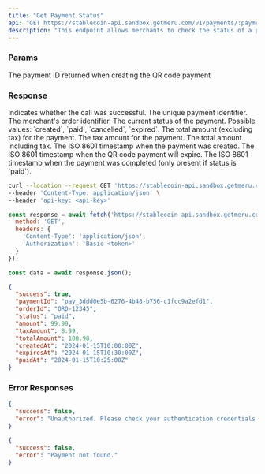 ```yaml
---
title: "Get Payment Status"
api: "GET https://stablecoin-api.sandbox.getmeru.com/v1/payments/:payment-id"
description: "This endpoint allows merchants to check the status of a payment using the payment ID"
---
```


### Params

<ParamField path="payment-id" type="string" required>
  The payment ID returned when creating the QR code payment
</ParamField>

### Response

<ResponseField name="success" type="boolean">
  Indicates whether the call was successful.
</ResponseField>

<ResponseField name="paymentId" type="string">
  The unique payment identifier.
</ResponseField>

<ResponseField name="orderId" type="string">
  The merchant's order identifier.
</ResponseField>

<ResponseField name="status" type="string">
  The current status of the payment. Possible values: `created`, `paid`, `cancelled`, `expired`.
</ResponseField>

<ResponseField name="amount" type="number">
  The total amount (excluding tax) for the payment.
</ResponseField>

<ResponseField name="taxAmount" type="number">
  The tax amount for the payment.
</ResponseField>

<ResponseField name="totalAmount" type="number">
  The total amount including tax.
</ResponseField>

<ResponseField name="createdAt" type="string">
  The ISO 8601 timestamp when the payment was created.
</ResponseField>

<ResponseField name="expiresAt" type="string">
  The ISO 8601 timestamp when the QR code payment will expire.
</ResponseField>

<ResponseField name="paidAt" type="string">
  The ISO 8601 timestamp when the payment was completed (only present if status is `paid`).
</ResponseField>

<RequestExample>

```bash cURL
curl --location --request GET 'https://stablecoin-api.sandbox.getmeru.com/v1/payments/pay_3ddd0e5b-6276-4b48-b756-c1fcc9a2efd1' \
--header 'Content-Type: application/json' \
--header 'api-key: <api-key>'
```

```js Javascript
const response = await fetch('https://stablecoin-api.sandbox.getmeru.com/v1/payments/pay_3ddd0e5b-6276-4b48-b756-c1fcc9a2efd1', {
  method: 'GET',
  headers: {
    'Content-Type': 'application/json',
    'Authorization': 'Basic <token>'
  }
});

const data = await response.json();
```

</RequestExample>

<ResponseExample>

```json 200
{
  "success": true,
  "paymentId": "pay_3ddd0e5b-6276-4b48-b756-c1fcc9a2efd1",
  "orderId": "ORD-12345",
  "status": "paid",
  "amount": 99.99,
  "taxAmount": 8.99,
  "totalAmount": 108.98,
  "createdAt": "2024-01-15T10:00:00Z",
  "expiresAt": "2024-01-15T10:30:00Z",
  "paidAt": "2024-01-15T10:25:00Z"
}
```

</ResponseExample>

### Error Responses

<ResponseExample>

```json 401
{
  "success": false,
  "error": "Unauthorized. Please check your authentication credentials."
}
```

```json 404
{
  "success": false,
  "error": "Payment not found."
}
```

</ResponseExample>